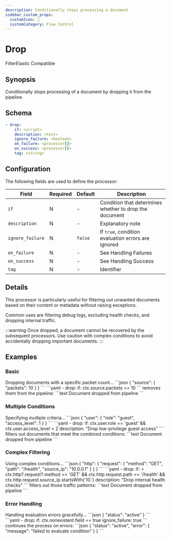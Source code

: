 ```yaml
---
description: Conditionally stops processing a document
sidebar_custom_props: 
  customIcon: 🚫
  customCategory: Flow Control
---
```


# Drop

<span className="theme-doc-version-badge badge badge--primary">Filter</span><span className="theme-doc-version-badge badge badge--secondary">Elastic Compatible</span>

## Synopsis

Conditionally stops processing of a document by dropping it from the pipeline.

## Schema

```yaml {2}
- drop:
    if: <script>
    description: <text>
    ignore_failure: <boolean>
    on_failure: <processor[]>
    on_success: <processor[]>
    tag: <string>
```

## Configuration

The following fields are used to define the processor:

|Field|Required|Default|Description|
|---|---|---|---|
|`if`|N|-|Condition that determines whether to drop the document|
|`description`|N|-|Explanatory note|
|`ignore_failure`|N|`false`|If `true`, condition evaluation errors are ignored|
|`on_failure`|N|-|See <Topic id="handling-failures">Handling Failures</Topic>|
|`on_success`|N|-|See <Topic id="handling-success">Handling Success</Topic>|
|`tag`|N|-|Identifier|

## Details

This processor is particularly useful for filtering out unwanted documents based on their content or metadata without raising exceptions.

Common uses are filtering debug logs, excluding health checks, and dropping internal traffic.

:::warning
Once dropped, a document cannot be recovered by the subsequent processors. Use caution with complex conditions to avoid accidentally dropping important documents.
:::

## Examples

### Basic

<ExampleGrid>
  <CommentCol>
    Dropping documents with a specific packet count...
  </CommentCol>
  <CodeCol>
    ```json
    {
      "source": {
        "packets": 10
      }
    }
    ```
    ```yaml
    - drop:
        if: ctx.source.packets == 10
    ```
  </CodeCol>
  <CommentCol>
    removes them from the pipeline:
  </CommentCol>
  <CodeCol>
    ```text
    Document dropped from pipeline
    ```
  </CodeCol>
</ExampleGrid>

### Multiple Conditions

<ExampleGrid>
  <CommentCol>
    Specifying multiple criteria...
  </CommentCol>
  <CodeCol>
    ```json
    {
      "user": {
        "role": "guest",
        "access_level": 1
      }
    }
    ```
    ```yaml
    - drop:
        if: ctx.user.role == 'guest' && ctx.user.access_level < 2
        description: "Drop low-privilege guest access"
    ```
  </CodeCol>
  <CommentCol>
    filters out documents that meet the combined conditions:
  </CommentCol>
  <CodeCol>
    ```text
    Document dropped from pipeline
    ```
  </CodeCol>
</ExampleGrid>

### Complex Filtering

<ExampleGrid>
  <CommentCol>
    Using complex conditions...
  </CommentCol>
  <CodeCol>
    ```json
    {
      "http": {
        "request": {
          "method": "GET",
          "path": "/health",
          "source_ip": "10.0.0.1"
        }
      }
    }
    ```
    ```yaml
    - drop:
        if: >
            ctx.http?.request?.method == 'GET' &&
            ctx.http.request.path == '/health' &&
            ctx.http.request.source_ip.startsWith('10.')
        description: "Drop internal health checks"
    ```
  </CodeCol>
  <CommentCol>
    filters out those traffic patterns:
  </CommentCol>
  <CodeCol>
    ```text
    Document dropped from pipeline
    ```
  </CodeCol>
</ExampleGrid>

### Error Handling

<ExampleGrid>
  <CommentCol>
    Handling evaluation errors gracefully...
  </CommentCol>
  <CodeCol>
    ```json
    {
      "status": "active"
    }
    ```
    ```yaml
    - drop:
        if: ctx.nonexistent.field == true
        ignore_failure: true
    ```
  </CodeCol>
  <CommentCol>
    continues the process on errors:
  </CommentCol>
  <CodeCol>
    ```json
    {
      "status": "active",
      "error": {
        "message": "failed to evaluate condition"
      }
    }
    ```
  </CodeCol>
</ExampleGrid>

